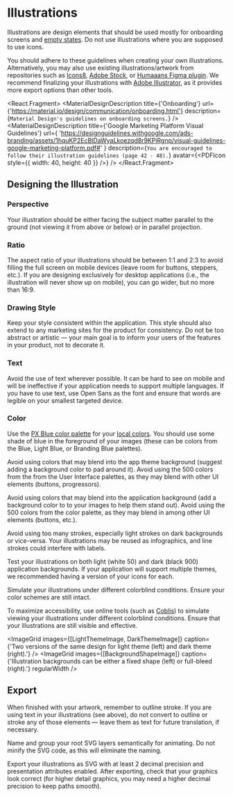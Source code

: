 
<!-- KEYWORDS: design illustration graph onboarding -->

# Illustrations

Illustrations are design elements that should be used mostly for onboarding screens and [empty states](/patterns/empty-states). Do not use illustrations where you are supposed to use icons.

You should adhere to these guidelines when creating your own illustrations. Alternatively, you may also use existing illustrations/artwork from repositories such as [Icons8](https://icons8.com/illustrations), [Adobe Stock](https://stock.adobe.com/vectors), or [Humaaans Figma plugin](https://www.figma.com/community/plugin/739503328703046360). We recommend finalizing your illustrations with [Adobe Illustrator](https://www.adobe.com/products/illustrator.html), as it provides more export options than other tools.

<React.Fragment>
    <MaterialDesignDescription
        title={'Onboarding'}
        url={'https://material.io/design/communication/onboarding.html'}
        description={`Material Design's guidelines on onboarding screens.`}
    />
    <MaterialDesignDescription
        title={'Google Marketing Platform Visual Guidelines'}
        url={
            'https://designguidelines.withgoogle.com/ads-branding/assets/1hquKP2EcBlDaWyaLkoezqd8r9KPjRgnp/visual-guidelines-google-marketing-platform.pdf#'
        }
        description={`You are encouraged to follow their illustration guidelines (page 42 - 48).`}
        avatar={<PDFIcon style={{ width: 40, height: 40 }} />}
    />
</React.Fragment>

## Designing the Illustration

### Perspective

Your illustration should be either facing the subject matter parallel to the ground (not viewing it from above or below) or in parallel projection.

### Ratio

The aspect ratio of your illustrations should be between 1:1 and 2:3 to avoid filling the full screen on mobile devices (leave room for buttons, steppers, etc.). If you are designing exclusively for desktop applications (i.e., the illustration will never show up on mobile), you can go wider, but no more than 16:9.

### Drawing Style

Keep your style consistent within the application. This style should also extend to any marketing sites for the product for consistency. Do not be too abstract or artistic — your main goal is to inform your users of the features in your product, not to decorate it.

### Text

Avoid the use of text wherever possible. It can be hard to see on mobile and will be ineffective if your application needs to support multiple languages. If you have to use text, use Open Sans as the font and ensure that words are legible on your smallest targeted device.

### Color

Use the [PX Blue color palette](/style/color) for your [local colors](<https://en.wikipedia.org/wiki/Local_color_(visual_art)>). You should use some shade of blue in the foreground of your images (these can be colors from the Blue, Light Blue, or Branding Blue palettes).

Avoid using colors that may blend into the app theme background (suggest adding a background color to pad around it). Avoid using the 500 colors from the from the User Interface palettes, as they may blend with other UI elements (buttons, progressors).

Avoid using colors that may blend into the application background (add a background color to to your images to help them stand out). Avoid using the 500 colors from the color palette, as they may blend in among other UI elements (buttons, etc.).

Avoid using too many strokes, especially light strokes on dark backgrounds or vice-versa. Your illustrations may be reused as infographics, and line strokes could interfere with labels.

Test your illustrations on both light (white 50) and dark (black 900) application backgrounds. If your application will support multiple themes, we recommended having a version of your icons for each.

Simulate your illustrations under different colorblind conditions. Ensure your color schemes are still intact.

To maximize accessibility, use online tools (such as [Coblis](https://www.color-blindness.com/coblis-color-blindness-simulator/)) to simulate viewing your illustrations under different colorblind conditions. Ensure that your illustrations are still visible and effective.

<ImageGrid
    images={[LightThemeImage, DarkThemeImage]}
    caption={'Two versions of the same design for light theme (left) and dark theme (right).'}
/>
<ImageGrid
    images={[BackgroundShapeImage]}
    caption={'Illustration backgrounds can be either a fixed shape (left) or full-bleed (right).'}
    regularWidth
/>

## Export

When finished with your artwork, remember to outline stroke. If you are using text in your illustrations (see above), do not convert to outline or stroke any of those elements — leave them as text for future translation, if necessary.

Name and group your root SVG layers semantically for animating. Do not minify the SVG code, as this will eliminate the naming.

Export your illustrations as SVG with at least 2 decimal precision and presentation attributes enabled. After exporting, check that your graphics look correct (for higher detail graphics, you may need a higher decimal precision to keep paths smooth).
